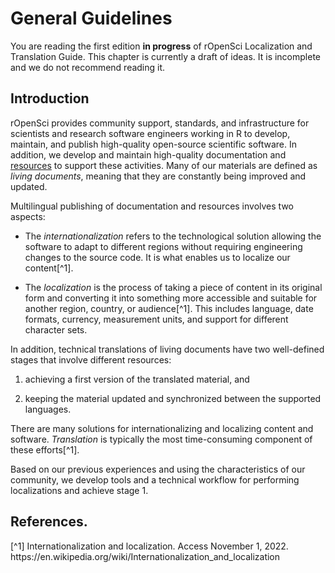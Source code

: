 # General Guidelines

::: callout-warning
You are reading the first edition **in progress** of rOpenSci Localization and Translation Guide. 
This chapter is currently a draft of ideas. It is incomplete and we do not recommend reading it.
:::

## Introduction

rOpenSci provides community support, standards, and infrastructure for scientists and research software engineers working in R to develop, maintain, and publish high-quality open-source scientific software. 
In addition, we develop and maintain high-quality documentation and [resources](/resources/) to support these activities. Many of our materials are defined as _living documents_, meaning that they are constantly being improved and updated.

Multilingual publishing of documentation and resources involves two aspects:

* The _internationalization_ refers to the technological solution allowing the software to adapt to different regions without requiring engineering changes to the source code. It is what enables us to localize our content[^1].

* The _localization_ is the process of taking a piece of content in its original form and converting it into something more accessible and suitable for another region, country, or audience[^1]. This includes language, date formats, currency, measurement units, and support for different character sets. 

In addition, technical translations of living documents have two well-defined stages that involve different resources:

  1. achieving a first version of the translated material, and
  
  2. keeping the material updated and synchronized between the supported languages.

There are many solutions for internationalizing and localizing content and software. _Translation_ is typically the most time-consuming component of these efforts[^1].

Based on our previous experiences and using the characteristics of our community, we develop tools and a technical workflow for performing localizations and achieve stage 1.  

## 

## References.

[^1] Internationalization and localization. Access November 1, 2022. https://en.wikipedia.org/wiki/Internationalization_and_localization
